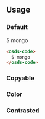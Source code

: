 
<GenericStyle />

## Usage

### Default
<osds-code>
  $ mongo
</osds-code>

```html
<osds-code>
  $ mongo
</osds-code>
```

### Copyable
<Copyable />

### Color
<ColorProperty />

### Contrasted
<ContrastedProperty />
